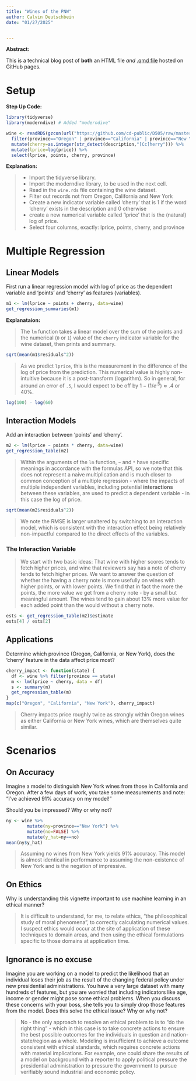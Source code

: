 ```yaml
---
title: "Wines of the PNW"
author: Calvin Deutschbein
date: "01/27/2025"


---
```


**Abstract:**

This is a technical blog post of **both** an HTML file *and* [.qmd file](src/wine_of_pnw_sol.qmd) hosted on GitHub pages.

# Setup

**Step Up Code:**
```r
library(tidyverse) 
library(moderndive) # Added "moderndive"

wine <- readRDS(gzcon(url("https://github.com/cd-public/D505/raw/master/dat/wine.rds"))) %>%
  filter(province=="Oregon" | province=="California" | province=="New York") %>% 
  mutate(cherry=as.integer(str_detect(description,"[Cc]herry"))) %>% 
  mutate(lprice=log(price)) %>% 
  select(lprice, points, cherry, province)
```

**Explanation:**

>- Import the tidyverse library.
- Import the moderndive library, to be used in the next cell.
- Read in the `wine.rds` file containing the wine dataset.
  - Filter out records not from Oregon, California and New York
  - Create a new indicator variable called 'cherry' that is 1 if the word 'cherry' exists in the description and 0 otherwise
  - create a new numerical variable called 'lprice' that is the (natural) log of price.
  - Select four columns, exactly: lprice, points, cherry, and province

# Multiple Regression

## Linear Models

First run a linear regression model with log of price as the dependent variable and 'points' and 'cherry' as features (variables).

```r
m1 <- lm(lprice ~ points + cherry, data=wine)
get_regression_summaries(m1)
```

**Explanataion:**

> The `lm` function takes a linear model over the sum of the points and the numerical (`0` or `1`) value of the `cherry` indicator variable for the wine dataset, then prints and summary.

```r
sqrt(mean(m1$residuals^2))
```

> As we predict `lprice`, this is the measurement in the difference of the log of price from the prediction. This numerical value is highly non-intuitive because it is a post-transform (logarithm). So in general, for around an error of `.5`, I would expect to be off by $1 - (1 / e^{.5}) \approx .4$ or 40%.

```r
log(100) - log(60)
```

## Interaction Models

Add an interaction between 'points' and 'cherry'. 

```r
m2 <- lm(lprice ~ points * cherry, data=wine)
get_regression_table(m2)
```

> Within the arguments of the `lm` function, `~` and `*` have specific meanings in accordance with the formulas API, so we note that this does not represent a naive multiplication and is much closer to common conception of a multiple regression - where the impacts of multiple independent variables, including potential **interactions** between these variables, are used to predict a dependent variable - in this case the log of price.

```r
sqrt(mean(m2$residuals^2))
```

> We note the RMSE is larger unaltered by switching to an interaction model, which is consistent with the interaction effect being relatively non-impactful compared to the direct effects of the variables.

### The Interaction Variable

> We start with two basic ideas: That wine with higher scores tends to fetch higher prices, and wine that reviewers say has a note of cherry tends to fetch higher prices. We want to answer the question of whether the having a cherry note is more usefully on wines with higher points, or with lower points. We find that in fact the more the points, the more value we get from a cherry note - by a small but meaningful amount. The wines tend to gain about 13% more value for each added point than the would without a cherry note.

```r
ests <- get_regression_table(m2)$estimate
ests[4] / ests[2]
```

## Applications

Determine which province (Oregon, California, or New York), does the 'cherry' feature in the data affect price most?

```r
cherry_impact <- function(state) {
  df <- wine %>% filter(province == state)
  m <- lm(lprice ~ cherry, data = df)
  s <- summary(m)
  get_regression_table(m)
}
map(c("Oregon", "California", "New York"), cherry_impact)
```

> Cherry impacts price roughly twice as strongly within Oregon wines as either California or New York wines, which are themselves quite similar.

# Scenarios

## On Accuracy

Imagine a model to distinguish New York wines from those in California and Oregon. After a few days of work, you take some measurements and note: "I've achieved 91% accuracy on my model!" 

Should you be impressed? Why or why not?

```r
ny <- wine %>% 
        mutate(ny=province=="New York") %>% 
        mutate(no=FALSE) %>% 
        mutate(y_hat=ny==no)
mean(ny$y_hat)
```

> Assuming no wines from New York yields 91% accuracy. This model is almost identical in performance to assuming the non-existence of New York and is the negation of impressive.

## On Ethics

Why is understanding this vignette important to use machine learning in an ethical manner?

> It is difficult to understand, for me, to relate ethics, "the philosophical study of moral phenomena", to correctly calculating numerical values. I suspect ethics would occur at the site of application of these techniques to domain areas, and then using the ethical formulations specific to those domains at application time.

## Ignorance is no excuse
Imagine you are working on a model to predict the likelihood that an individual loses their job as the result of the changing federal policy under new presidential administrations. You have a very large dataset with many hundreds of features, but you are worried that including indicators like age, income or gender might pose some ethical problems. When you discuss these concerns with your boss, she tells you to simply drop those features from the model. Does this solve the ethical issue? Why or why not?

> No - the only approach to resolve an ethical problem to is to "do the right thing" - which in this case is to take concrete actions to ensure the best possible outcomes for the individuals in question and nation-state/region as a whole. Modeling is insufficient to achieve a outcome consistent with ethical standards, which requires concrete actions with material implications. For example, one could share the results of a model on background with a reporter to apply political pressure the presidential administration to pressure the government to pursue verifiably sound industrial and economic policy.

